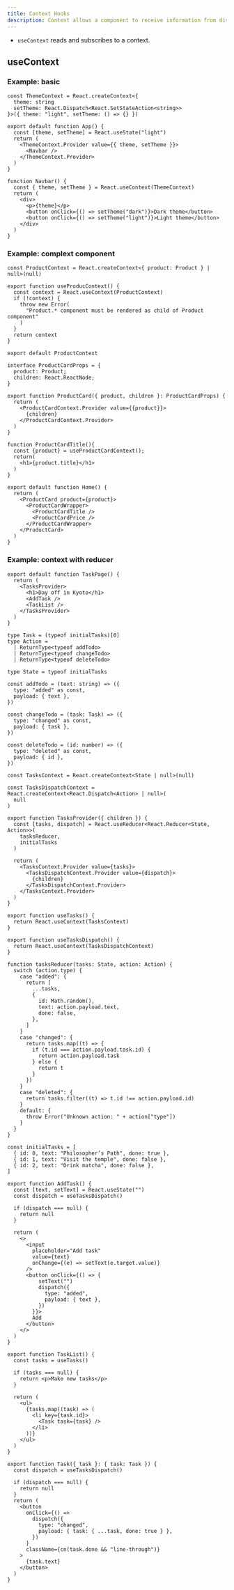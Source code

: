 ```yaml
---
title: Context Hooks
description: Context allows a component to receive information from distant parents without prop driling.
---
```


- `useContext` reads and subscribes to a context.

## useContext

### Example: basic

```tsx title="component/product-context.tsx"
const ThemeContext = React.createContext<{
  theme: string
  setTheme: React.Dispatch<React.SetStateAction<string>>
}>({ theme: "light", setTheme: () => {} })

export default function App() {
  const [theme, setTheme] = React.useState("light")
  return (
    <ThemeContext.Provider value={{ theme, setTheme }}>
      <Navbar />
    </ThemeContext.Provider>
  )
}

function Navbar() {
  const { theme, setTheme } = React.useContext(ThemeContext)
  return (
    <div>
      <p>{theme}</p>
      <button onClick={() => setTheme("dark")}>Dark theme</button>
      <button onClick={() => setTheme("light")}>Light theme</button>
    </div>
  )
}
```

### Example: complext component

```tsx title="component/product-context.tsx"
const ProductContext = React.createContext<{ product: Product } | null>(null)

export function useProducContext() {
  const context = React.useContext(ProductContext)
  if (!context) {
    throw new Error(
      "Product.* component must be rendered as child of Product component"
    )
  }
  return context
}

export default ProductContext
```

```tsx title="component/product-card.tsx"
interface ProductCardProps = {
  product: Product;
  children: React.ReactNode;
}

export function ProductCard({ product, children }: ProductCardProps) {
  return (
    <ProductCardContext.Provider value={{product}}>
      {children}
    </ProductCardContext.Provider>
  )
}

function ProductCardTitle(){
  const {product} = useProductCardContext();
  return(
    <h1>{product.title}</h1>
  )
}
```

```tsx title="app/page.tsx"
export default function Home() {
  return (
    <ProductCard product={product}>
      <ProductCardWrapper>
        <ProductCardTitle />
        <ProductCardPrice />
      </ProductCardWrapper>
    </ProductCard>
  )
}
```

### Example: context with reducer

```tsx title="app/page.tsx"
export default function TaskPage() {
  return (
    <TasksProvider>
      <h1>Day off in Kyoto</h1>
      <AddTask />
      <TaskList />
    </TasksProvider>
  )
}
```

```tsx title="component/task-context.tsx"
type Task = (typeof initialTasks)[0]
type Action =
  | ReturnType<typeof addTodo>
  | ReturnType<typeof changeTodo>
  | ReturnType<typeof deleteTodo>

type State = typeof initialTasks

const addTodo = (text: string) => ({
  type: "added" as const,
  payload: { text },
})

const changeTodo = (task: Task) => ({
  type: "changed" as const,
  payload: { task },
})

const deleteTodo = (id: number) => ({
  type: "deleted" as const,
  payload: { id },
})

const TasksContext = React.createContext<State | null>(null)

const TasksDispatchContext = React.createContext<React.Dispatch<Action> | null>(
  null
)

export function TasksProvider({ children }) {
  const [tasks, dispatch] = React.useReducer<React.Reducer<State, Action>>(
    tasksReducer,
    initialTasks
  )

  return (
    <TasksContext.Provider value={tasks}>
      <TasksDispatchContext.Provider value={dispatch}>
        {children}
      </TasksDispatchContext.Provider>
    </TasksContext.Provider>
  )
}

export function useTasks() {
  return React.useContext(TasksContext)
}

export function useTasksDispatch() {
  return React.useContext(TasksDispatchContext)
}

function tasksReducer(tasks: State, action: Action) {
  switch (action.type) {
    case "added": {
      return [
        ...tasks,
        {
          id: Math.random(),
          text: action.payload.text,
          done: false,
        },
      ]
    }
    case "changed": {
      return tasks.map((t) => {
        if (t.id === action.payload.task.id) {
          return action.payload.task
        } else {
          return t
        }
      })
    }
    case "deleted": {
      return tasks.filter((t) => t.id !== action.payload.id)
    }
    default: {
      throw Error("Unknown action: " + action["type"])
    }
  }
}

const initialTasks = [
  { id: 0, text: "Philosopher’s Path", done: true },
  { id: 1, text: "Visit the temple", done: false },
  { id: 2, text: "Drink matcha", done: false },
]
```

```tsx title="component/add-task.tsx"
export function AddTask() {
  const [text, setText] = React.useState("")
  const dispatch = useTasksDispatch()

  if (dispatch === null) {
    return null
  }

  return (
    <>
      <input
        placeholder="Add task"
        value={text}
        onChange={(e) => setText(e.target.value)}
      />
      <button onClick={() => {
          setText("")
          dispatch({
            type: "added",
            payload: { text },
          })
        }}>
        Add
      </button>
    </>
  )
}
```

```tsx title="component/task-list.tsx"
export function TaskList() {
  const tasks = useTasks()

  if (tasks === null) {
    return <p>Make new tasks</p>
  }

  return (
    <ul>
      {tasks.map((task) => (
        <li key={task.id}>
          <Task task={task} />
        </li>
      ))}
    </ul>
  )
}
```

```tsx title="component/task.tsx"
export function Task({ task }: { task: Task }) {
  const dispatch = useTasksDispatch()

  if (dispatch === null) {
    return null
  }
  return (
    <button
      onClick={() =>
        dispatch({
          type: "changed",
          payload: { task: { ...task, done: true } },
        })
      }
      className={cn(task.done && "line-through")}
    >
      {task.text}
    </button>
  )
}
```
